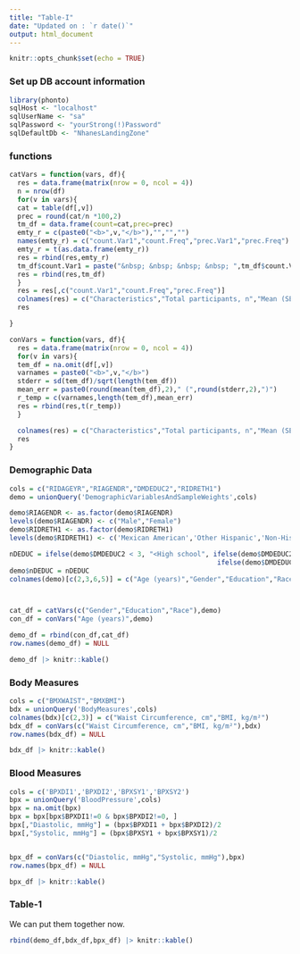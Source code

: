 ```yaml
---
title: "Table-I"
date: "Updated on : `r date()`"
output: html_document
---
```


```r
knitr::opts_chunk$set(echo = TRUE)
```

### Set up DB account information

```r
library(phonto)
sqlHost <- "localhost"
sqlUserName <- "sa"
sqlPassword <- "yourStrong(!)Password"
sqlDefaultDb <- "NhanesLandingZone"
```

### functions
```r
catVars = function(vars, df){
  res = data.frame(matrix(nrow = 0, ncol = 4)) 
  n = nrow(df)
  for(v in vars){
  cat = table(df[,v])
  prec = round(cat/n *100,2)
  tm_df = data.frame(count=cat,prec=prec)
  emty_r = c(paste0("<b>",v,"</b>"),"","","")
  names(emty_r) = c("count.Var1","count.Freq","prec.Var1","prec.Freq")
  emty_r = t(as.data.frame(emty_r))
  res = rbind(res,emty_r)
  tm_df$count.Var1 = paste("&nbsp; &nbsp; &nbsp; &nbsp; ",tm_df$count.Var1)
  res = rbind(res,tm_df)
  }
  res = res[,c("count.Var1","count.Freq","prec.Freq")]
  colnames(res) = c("Characteristics","Total participants, n","Mean (SE) or %")
  res

}

conVars = function(vars, df){
  res = data.frame(matrix(nrow = 0, ncol = 4)) 
  for(v in vars){
  tem_df = na.omit(df[,v])
  varnames = paste0("<b>",v,"</b>")
  stderr = sd(tem_df)/sqrt(length(tem_df))
  mean_err = paste0(round(mean(tem_df),2)," (",round(stderr,2),")")
  r_temp = c(varnames,length(tem_df),mean_err)
  res = rbind(res,t(r_temp))
  }

  colnames(res) = c("Characteristics","Total participants, n","Mean (SE) or %")
  res
}


```

### Demographic Data
```r
cols = c("RIDAGEYR","RIAGENDR","DMDEDUC2","RIDRETH1")
demo = unionQuery('DemographicVariablesAndSampleWeights',cols)

demo$RIAGENDR <- as.factor(demo$RIAGENDR)
levels(demo$RIAGENDR) <- c("Male","Female")
demo$RIDRETH1 <- as.factor(demo$RIDRETH1)
levels(demo$RIDRETH1) <- c('Mexican American','Other Hispanic','Non-Hispanic White','Non-Hispanic Black','Other Race - Including Multi-Racial')

nDEDUC = ifelse(demo$DMDEDUC2 < 3, "<High school", ifelse(demo$DMDEDUC2 == 3, "High school", 
                                                    ifelse(demo$DMDEDUC2 < 6, ">High school", NA)))
demo$nDEDUC = nDEDUC
colnames(demo)[c(2,3,6,5)] = c("Age (years)","Gender","Education","Race")



cat_df = catVars(c("Gender","Education","Race"),demo)
con_df = conVars("Age (years)",demo)

demo_df = rbind(con_df,cat_df)
row.names(demo_df) = NULL

demo_df |> knitr::kable()
```


### Body Measures
```r
cols = c("BMXWAIST","BMXBMI")
bdx = unionQuery('BodyMeasures',cols)
colnames(bdx)[c(2,3)] = c("Waist Circumference, cm","BMI, kg/m²")
bdx_df = conVars(c("Waist Circumference, cm","BMI, kg/m²"),bdx)
row.names(bdx_df) = NULL

bdx_df |> knitr::kable()
```

### Blood Measures
```r
cols = c('BPXDI1','BPXDI2','BPXSY1','BPXSY2')
bpx = unionQuery('BloodPressure',cols)
bpx = na.omit(bpx)
bpx = bpx[bpx$BPXDI1!=0 & bpx$BPXDI2!=0, ]
bpx[,"Diastolic, mmHg"] = (bpx$BPXDI1 + bpx$BPXDI2)/2 
bpx[,"Systolic, mmHg"] = (bpx$BPXSY1 + bpx$BPXSY1)/2 


bpx_df = conVars(c("Diastolic, mmHg","Systolic, mmHg"),bpx)
row.names(bpx_df) = NULL

bpx_df |> knitr::kable()
```

### Table-1

We can put them together now.

```r
rbind(demo_df,bdx_df,bpx_df) |> knitr::kable()
```





